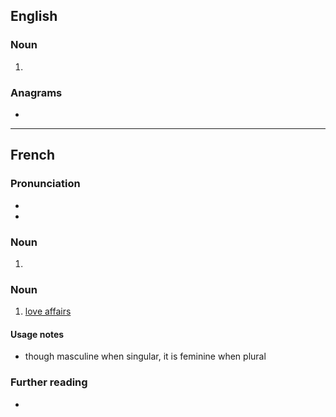 ==English==

===Noun===
{{head|en|noun form}}

# {{plural of|en|amour}}

===Anagrams===
* {{anagrams|en|a=amorsu|Moruas|ramous}}

----

==French==

===Pronunciation===
* {{fr-IPA}}
* {{audio|fr|LL-Q150 (fra)-0x010C-amours.wav|Audio}}

===Noun===
{{head|fr|noun form|g=m}}

# {{plural of|fr|amour}}

===Noun===
{{fr-noun|f-p}}

# [[love affair]]s

====Usage notes====
* though masculine when singular, it is feminine when plural

===Further reading===
* {{R:TLFi}}